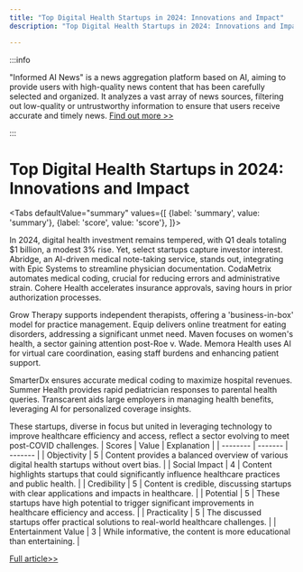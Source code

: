 ```yaml
---
title: "Top Digital Health Startups in 2024: Innovations and Impact"
description: "Top Digital Health Startups in 2024: Innovations and Impact"

---
```



:::info

"Informed AI News" is a news aggregation platform based on AI, aiming to provide users with high-quality news content that has been carefully selected and organized. It analyzes a vast array of news sources, filtering out low-quality or untrustworthy information to ensure that users receive accurate and timely news.  [Find out more >>](/)

:::

# Top Digital Health Startups in 2024: Innovations and Impact


<Tabs
	defaultValue="summary"
	values={[
	{label: 'summary', value: 'summary'},
	{label: 'score', value: 'score'},
]}>
<TabItem value="summary">


In 2024, digital health investment remains tempered, with Q1 deals totaling $1 billion, a modest 3% rise. Yet, select startups capture investor interest. Abridge, an AI-driven medical note-taking service, stands out, integrating with Epic Systems to streamline physician documentation. CodaMetrix automates medical coding, crucial for reducing errors and administrative strain. Cohere Health accelerates insurance approvals, saving hours in prior authorization processes.

Grow Therapy supports independent therapists, offering a 'business-in-box' model for practice management. Equip delivers online treatment for eating disorders, addressing a significant unmet need. Maven focuses on women's health, a sector gaining attention post-Roe v. Wade. Memora Health uses AI for virtual care coordination, easing staff burdens and enhancing patient support.

SmarterDx ensures accurate medical coding to maximize hospital revenues. Summer Health provides rapid pediatrician responses to parental health queries. Transcarent aids large employers in managing health benefits, leveraging AI for personalized coverage insights.

These startups, diverse in focus but united in leveraging technology to improve healthcare efficiency and access, reflect a sector evolving to meet post-COVID challenges.
</TabItem>
<TabItem value="score">
	| Scores     | Value   | Explanation |
	| -------- | ------- | ------- |
	| Objectivity  | 5    | Content provides a balanced overview of various digital health startups without overt bias.    |
	| Social Impact | 4     | Content highlights startups that could significantly influence healthcare practices and public health.    |
	| Credibility    | 5    | Content is credible, discussing startups with clear applications and impacts in healthcare.    |
	| Potential    | 5    | These startups have high potential to trigger significant improvements in healthcare efficiency and access.    |
	| Practicality    | 5    | The discussed startups offer practical solutions to real-world healthcare challenges.    |
	| Entertainment Value    | 3    | While informative, the content is more educational than entertaining.    |
</TabItem>
</Tabs>

[Full article>>](https://techcrunch.com/2024/06/25/10-of-the-most-exciting-digital-health-startups-of-2024-according-to-vcs/)
